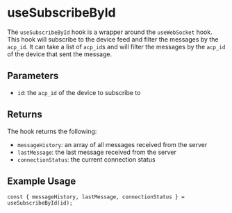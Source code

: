 # useSubscribeById

The `useSubscribeById` hook is a wrapper around the `useWebSocket` hook. This hook will subscribe to the device feed and filter the messages by the `acp_id`. It can take a list of `acp_id`s and will filter the messages by the `acp_id` of the device that sent the message.

## Parameters

- `id`: the `acp_id` of the device to subscribe to

## Returns

The hook returns the following:

- `messageHistory`: an array of all messages received from the server
- `lastMessage`: the last message received from the server
- `connectionStatus`: the current connection status

## Example Usage

```tsx
const { messageHistory, lastMessage, connectionStatus } = useSubscribeById(id);
```
